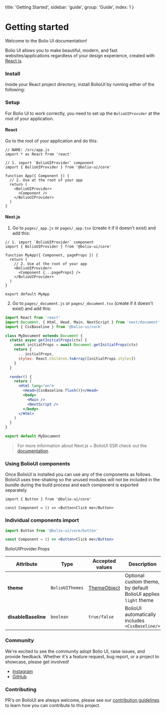 
  title: 'Getting Started',
  sidebar: 'guide',
  group: 'Guide',
  index: 1
}

# Getting started

Welcome to the Bolio UI documentation!

Bolio UI allows you to make beautiful, modern, and fast websites/applications regardless of your design experience, created with <a href="https://reactjs.org/" rel="noreferrer" target="_blank">React.js</a>.

### Install

Inside your React project directory, install BolioUI by running either of the following:

<Spacer h={3} />

<Tabs initialValue="yarn" hideDivider hideBorder align="flex-end" mt="-46px">
  <Tabs.Item label="Yarn" value="yarn">
    <Snippet text="yarn add @bolio-ui/core" />
  </Tabs.Item>
  <Tabs.Item label="Npm" value="npm">
    <Snippet text="npm i @bolio-ui/core" />
  </Tabs.Item>
</Tabs>

### Setup

For Bolio UI to work correctly, you need to set up the `BolioUIProvider` at the root of your application.

#### React

Go to the root of your application and do this:

```tsx
// NAME: /src/app.js
import * as React from 'react'

// 1. import `BolioUIProvider` component
import { BolioUIProvider } from '@bolio-ui/core'

function App({ Component }) {
  // 2. Use at the root of your app
  return (
    <BolioUIProvider>
      <Component />
    </BolioUIProvider>
  )
}
```

#### Next.js

1. Go to `pages/_app.js` or `pages/_app.tsx` (create it if it doesn't exist) and add this:

```tsx
// 1. import `BolioUIProvider` component
import { BolioUIProvider } from '@bolio-ui/core'

function MyApp({ Component, pageProps }) {
  return (
    // 2. Use at the root of your app
    <BolioUIProvider>
      <Component {...pageProps} />
    </BolioUIProvider>
  )
}

export default MyApp
```

2. Go to `pages/_document.js` or `pages/_document.tsx` (create if it doesn't exist) and add this:

```jsx
import React from 'react'
import Document, { Html, Head, Main, NextScript } from 'next/document'
import { CssBaseline } from '@bolio-ui/core'

class MyDocument extends Document {
  static async getInitialProps(ctx) {
    const initialProps = await Document.getInitialProps(ctx)
    return {
      ...initialProps,
      styles: React.Children.toArray([initialProps.styles])
    }
  }

  render() {
    return (
      <Html lang="en">
        <Head>{CssBaseline.flush()}</Head>
        <body>
          <Main />
          <NextScript />
        </body>
      </Html>
    )
  }
}

export default MyDocument
```

> For more information about Next.js + BolioUI SSR check out the [documentation](/guide/bolio-ui-plus-nextjs).

### Using BolioUI components

Once BolioUI is installed you can use any of the components as follows.
BolioUI uses tree-shaking so the unused modules will not be included in the bundle during the build process and
each component is exported separately.

```tsx
import { Button } from '@bolio-ui/core'

const Component = () => <Button>Click me</Button>
```

### Individual components import

```jsx
import Button from '@bolio-ui/core/button'

const Component = () => <Button>Click me</Button>
```

<Attributes edit="/pages/docs/components/avatar.mdx">
<Attributes.Title>BolioUIProvider.Props</Attributes.Title>

| Attribute           | Type            | Accepted values              | Description                                                     | Default |
| ------------------- | --------------- | ---------------------------- | --------------------------------------------------------------- | ------- |
| **theme**           | `BolioUIThemes` | [ThemeObject](#theme-object) | Optional custom theme, by default BolioUI applies `light` theme | -       |
| **disableBaseline** | `boolean`       | `true/false`                 | BolioUI automatically includes `<CssBaseline/>`                 | `false` |

</Attributes>

### Community

We're excited to see the community adopt Bolio UI, raise issues, and provide feedback.
Whether it's a feature request, bug report, or a project to showcase, please get involved!

- [Instagram](https://instagram.com/bolio.ui)
- [GitHub](https://github.com/bolio-ui/bolio-ui)

### Contributing

PR's on BolioUI are always welcome, please see our [contribution guidelines](https://github.com/bolio-ui/bolio-ui/blob/main/CONTRIBUTING.MD) to learn how you can contribute to this project.

